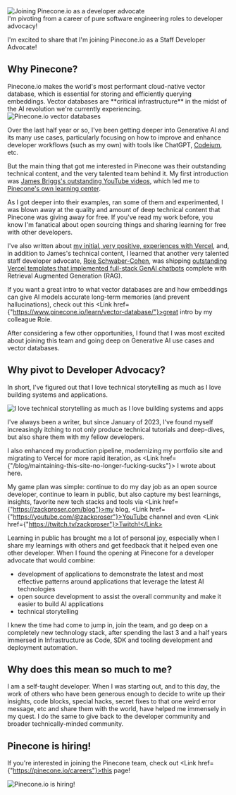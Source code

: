 








<Image src="https://zackproser.b-cdn.net/images/joining-pinecone.webp" alt="Joining Pinecone.io as a developer advocate" width={800} height={600} />

<figcaption>I'm pivoting from a career of pure software engineering roles to developer advocacy!</figcaption>

I'm excited to share that I'm joining Pinecone.io as a Staff Developer Advocate!

## Why Pinecone?

<Link href={"https://pinecone.io"}>Pinecone.io</Link> makes the world's most performant cloud-native vector database, which is essential for storing and efficiently querying embeddings. Vector databases are **critical infrastructure** in the midst of the 
AI revolution we're currently experiencing. 

<Image src="https://zackproser.b-cdn.net/images/pinecone-vector-databases.webp" alt="Pinecone.io vector databases" width={800} height={600} />

Over the last half year or so, I've been getting deeper into Generative AI and its many use cases, particularly focusing on how to improve and enhance developer workflows (such as my own) with tools like ChatGPT, [Codeium](/blog/codeium-review), etc.

But the main thing that got me interested in Pinecone was their outstanding technical content, and the very talented team behind it. My first introduction was [James Briggs's outstanding YouTube videos](https://www.youtube.com/c/JamesBriggs), which led me to [Pinecone's own learning center](https://pinecone.io/learn). 

As I got deeper into their examples, ran some of them and experimented, I was blown away at the quality and amount of deep technical content that Pinecone was giving away for free. If you've read my work before, you know I'm fanatical about open sourcing things
and sharing learning for free with other developers. 

I've also written about [my initial, very positive, experiences with Vercel](/blog/maintaining-this-site-no-longer-fucking-sucks), and, in addition to James's technical content, I learned that another very talented staff developer advocate, [Roie Schwaber-Cohen](https://www.linkedin.com/in/roiecohen/), was shipping [outstanding 
Vercel templates that implemented full-stack GenAI chatbots](https://vercel.com/templates/next.js/pinecone-vercel-ai) complete with Retrieval Augmented Generation (RAG).

If you want a great intro to what vector databases are and how embeddings can give AI models accurate long-term memories (and prevent hallucinations), check out this <Link href={"https://www.pinecone.io/learn/vector-database/"}>great intro</Link> by my 
colleague Roie.

After considering a few other opportunities, I found that I was most excited about joining this team and going deep on Generative AI use cases and vector databases.

## Why pivot to Developer Advocacy?

In short, I've figured out that I love technical storytelling as much as I love building systems and applications. 

<Image src="https://zackproser.b-cdn.net/images/technical-storytelling.webp" alt="I love technical storytelling as much as I love building systems and apps" width={800} height={600} />

I've always been a writer, but since January of 2023, I've found myself increasingly itching to not only produce technical tutorials and deep-dives, but also share them with my fellow developers. 

I also enhanced my production pipeline, modernizing my portfolio site and migrating to Vercel for more rapid iteration, as <Link href={"/blog/maintaining-this-site-no-longer-fucking-sucks"}> I wrote about here</Link>. 

<Newsletter title={null} body={null} />

My game plan was simple: continue to do my day job as an open source developer, continue to learn in public, but also capture my best learnings, insights, favorite new tech stacks and tools via <Link href={"https://zackproser.com/blog"}>my blog</Link>, <Link href={"https://youtube.com/@zackproser"}>YouTube channel</Link> and even <Link href={"https://twitch.tv/zackproser"}>Twitch!</Link>

Learning in public has brought me a lot of personal joy, especially when I share my learnings with others and get feedback that it helped even one other developer. When I found the opening at Pinecone for a developer advocate that would combine:

* development of applications to demonstrate the latest and most effective patterns around applications that leverage the latest AI technologies
* open source development to assist the overall community and make it easier to build AI applications
* technical storytelling

I knew the time had come to jump in, join the team, and go deep on a completely new technology stack, after spending the last 3 and a half years immersed in Infrastructure as Code, SDK and tooling development and deployment automation. 

## Why does this mean so much to me? 

I am a self-taught developer. When I was starting out, and to this day, the work of others who have been generous enough to decide to write up their insights, code blocks, special hacks, secret fixes to that one weird error message, etc and share them with the world, have helped me immensely in my quest. 
I do the same to give back to the developer community and broader technically-minded community.

## Pinecone is hiring!

If you're interested in joining the Pinecone team, check out <Link href={"https://pinecone.io/careers"}>this page</Link>!

<Image src="https://zackproser.b-cdn.net/images/pinecone-hiring.webp" alt="Pinecone.io is hiring!" width={800} height={600} />


